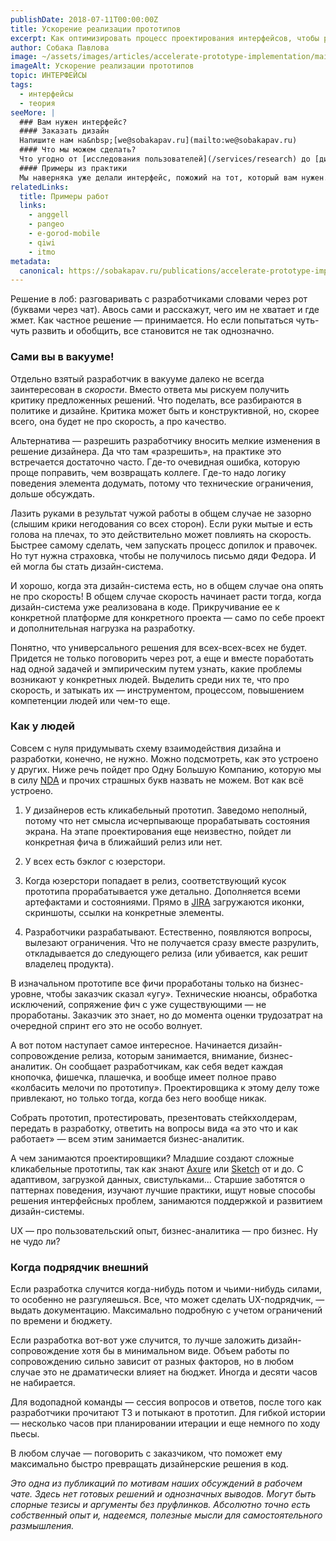 ```yaml
---
publishDate: 2018-07-11T00:00:00Z
title: Ускорение реализации прототипов
excerpt: Как оптимизировать процесс проектирования интерфейсов, чтобы разработчики могли быстрее реализовать нарисованное?
author: Собака Павлова
image: ~/assets/images/articles/accelerate-prototype-implementation/main.jpg
imageAlt: Ускорение реализации прототипов
topic: ИНТЕРФЕЙСЫ
tags:
  - интерфейсы
  - теория
seeMore: |
  ### Вам нужен интерфейс?
  #### Заказать дизайн
  Напишите нам на&nbsp;[we@sobakapav.ru](mailto:we@sobakapav.ru)
  #### Что мы можем сделать?
  Что угодно от [исследования пользователей](/services/research) до [дизайна интерфейса под ключ](/services/turnkey). 
  #### Примеры из практики
  Мы наверняка уже делали интерфейс, пожожий на тот, который вам нужен. [Проверьте](https://sobakapav.ru/portfolio).
relatedLinks:
  title: Примеры работ
  links:
    - anggell
    - pangeo
    - e-gorod-mobile
    - qiwi
    - itmo
metadata:
  canonical: https://sobakapav.ru/publications/accelerate-prototype-implementation
---
```



Решение в лоб: разговаривать с разработчиками словами через рот (буквами через чат). Авось сами и расскажут, чего им не хватает и где жмет. Как частное решение — принимается. Но если попытаться чуть-чуть развить и обобщить, все становится не так однозначно.

### Сами вы в вакууме!

Отдельно взятый разработчик в вакууме далеко не всегда заинтересован в _скорости_. Вместо ответа мы рискуем получить критику предложенных решений. Что поделать, все разбираются в политике и дизайне. Критика может быть и конструктивной, но, скорее всего, она будет не про скорость, а про качество.

Альтернатива — разрешить разработчику вносить мелкие изменения в решение дизайнера. Да что там «разрешить», на практике это встречается достаточно часто. Где-то очевидная ошибка, которую проще поправить, чем возвращать коллеге. Где-то надо логику поведения элемента додумать, потому что технические ограничения, дольше обсуждать.

Лазить руками в результат чужой работы в общем случае не зазорно (слышим крики негодования со всех сторон). Если руки мытые и есть голова на плечах, то это действительно может повлиять на скорость. Быстрее самому сделать, чем запускать процесс допилок и правочек. Но тут нужна страховка, чтобы не получилось письмо дяди Федора. И ей могла бы стать дизайн-система.

И хорошо, когда эта дизайн-система есть, но в общем случае она опять не про скорость! В общем случае скорость начинает расти тогда, когда дизайн-система уже реализована в коде. Прикручивание ее к конкретной платформе для конкретного проекта — само по себе проект и дополнительная нагрузка на разработку.

Понятно, что универсального решения для всех-всех-всех не будет. Придется не только поговорить через рот, а еще и вместе поработать над одной задачей и эмпирическим путем узнать, какие проблемы возникают у конкретных людей. Выделить среди них те, что про скорость, и затыкать их — инструментом, процессом, повышением компетенции людей или чем-то еще.

### Как у людей

Совсем с нуля придумывать схему взаимодействия дизайна и разработки, конечно, не нужно. Можно подсмотреть, как это устроено у других. Ниже речь пойдет про Одну Большую Компанию, которую мы в силу [NDA](https://ru.wikipedia.org/wiki/%D0%A1%D0%BE%D0%B3%D0%BB%D0%B0%D1%88%D0%B5%D0%BD%D0%B8%D0%B5_%D0%BE_%D0%BD%D0%B5%D1%80%D0%B0%D0%B7%D0%B3%D0%BB%D0%B0%D1%88%D0%B5%D0%BD%D0%B8%D0%B8) и прочих страшных букв назвать не можем. Вот как всё устроено.

1. У дизайнеров есть кликабельный прототип. Заведомо неполный, потому что нет смысла исчерпывающе прорабатывать состояния экрана. На этапе проектирования еще неизвестно, пойдет ли конкретная фича в ближайший релиз или нет.

2. У всех есть бэклог с юзерстори.

3. Когда юзерстори попадает в релиз, соответствующий кусок прототипа прорабатывается уже детально. Дополняется всеми артефактами и состояниями. Прямо в [JIRA](https://www.atlassian.com/software/jira) загружаются иконки, скриншоты, ссылки на конкретные элементы.

4. Разработчики разрабатывают. Естественно, появляются вопросы, вылезают ограничения. Что не получается сразу вместе разрулить, откладывается до следующего релиза (или убивается, как решит владелец продукта).

В изначальном прототипе все фичи проработаны только на бизнес-уровне, чтобы заказчик сказал «угу». Технические нюансы, обработка исключений, сопряжение фич с уже существующими — не проработаны. Заказчик это знает, но до момента оценки трудозатрат на очередной спринт его это не особо волнует.

А вот потом наступает самое интересное. Начинается дизайн-сопровождение релиза, которым занимается, внимание, бизнес-аналитик. Он сообщает разработчикам, как себя ведет каждая кнопочка, фишечка, плашечка, и вообще имеет полное право «колбасить мелочи по прототипу». Проектировщика к этому делу тоже привлекают, но только тогда, когда без него вообще никак.

Собрать прототип, протестировать, презентовать стейкхолдерам, передать в разработку, ответить на вопросы вида «а это что и как работает» — всем этим занимается бизнес-аналитик.

А чем занимаются проектировщики? Младшие создают сложные кликабельные прототипы, так как знают [Axure](https://www.axure.com/) или [Sketch](https://www.sketch.com/) от и до. С адаптивом, загрузкой данных, свистульками… Старшие заботятся о паттернах поведения, изучают лучшие практики, ищут новые способы решения интерфейсных проблем, занимаются поддержкой и развитием дизайн-системы.

UX — про пользовательский опыт, бизнес-аналитика — про бизнес. Ну не чудо ли?

### Когда подрядчик внешний

Если разработка случится когда-нибудь потом и чьими-нибудь силами, то особенно не разгуляешься. Все, что может сделать UX-подрядчик, — выдать документацию. Максимально подробную с учетом ограничений по времени и бюджету.

Если разработка вот-вот уже случится, то лучше заложить дизайн-сопровождение хотя бы в минимальном виде. Объем работы по сопровождению сильно зависит от разных факторов, но в любом случае это не драматически влияет на бюджет. Иногда и десяти часов не набирается.

Для водопадной команды — сессия вопросов и ответов, после того как разработчики прочитают ТЗ и потыкают в прототип. Для гибкой истории — несколько часов при планировании итерации и еще немного по ходу пьесы.

В любом случае — поговорить с заказчиком, что поможет ему максимально быстро превращать дизайнерские решения в код.

_Это одна из публикаций по мотивам наших обсуждений в рабочем чате. Здесь нет готовых решений и однозначных выводов. Могут быть спорные тезисы и аргументы без пруфлинков. Абсолютно точно есть собственный опыт и, надеемся, полезные мысли для самостоятельного размышления._


